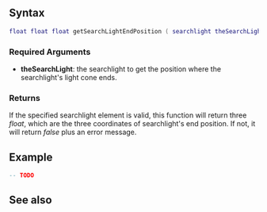  
{{Client function}}
{{Needs_Example}}

{{New feature/item|3.0160|1.6|7683|This function gets the end position of a [[/Element/Searchlight.md|searchlight]] element.}}

==Syntax== 
<syntaxhighlight lang="lua">
float float float getSearchLightEndPosition ( searchlight theSearchLight )
</syntaxhighlight>
{{OOP||[[/Element/Searchlight.md|searchLight]]:getEndPosition|endPosition|setSearchLightEndPosition}}

===Required Arguments===
*'''theSearchLight''': the searchlight to get the position where the searchlight's light cone ends.

===Returns===
If the specified searchlight element is valid, this function will return three ''float'', which are the three coordinates of searchlight's end position. If not, it will return ''false'' plus an error message.

==Example==
<syntaxhighlight lang="lua">
-- TODO
</syntaxhighlight>

==See also==
{{Client_searchlight_functions}}